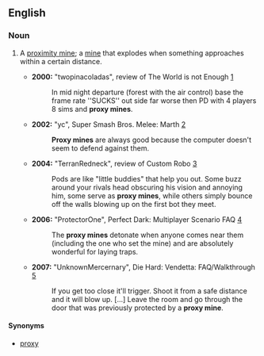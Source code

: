 ==English==

===Noun===
{{en-noun|head=[[proxy]] [[mine]]}}

# {{label|en|gaming|slang|weapons}} A [[proximity mine]]; a [[mine]] that explodes when something approaches within a certain distance.
#* '''2000:''' "twopinacoladas", review of The World is not Enough [http://www.gamefaqs.com/console/n64/review/R12476.html]
#*: In mid night departure (forest with the air control) base the frame rate <nowiki>''SUCKS''</nowiki> out side far worse then PD with 4 players 8 sims and '''proxy mines'''.
#* '''2002:''' "yc", Super Smash Bros. Melee: Marth [http://www.gamefaqs.com/console/gamecube/file/516492/18648]
#*: '''Proxy mines''' are always good because the computer doesn't seem to defend against them.
#* '''2004:''' "TerranRedneck", review of Custom Robo [http://www.gamefaqs.com/console/gamecube/review/R73394.html]
#*: Pods are like "little buddies" that help you out. Some buzz around your rivals head obscuring his vision and annoying him, some serve as '''proxy mines''', while others simply bounce off the walls blowing up on the first bot they meet.
#* '''2006:''' "ProtectorOne", Perfect Dark: Multiplayer Scenario FAQ [http://www.gamefaqs.com/console/n64/file/198275/43519]
#*: The '''proxy mines''' detonate when anyone comes near them (including the one who set the mine) and are absolutely wonderful for laying traps.
#* '''2007:''' "UnknownMercernary", Die Hard: Vendetta: FAQ/Walkthrough [http://www.gamefaqs.com/console/gamecube/file/479800/47821]
#*: If you get too close it'll trigger. Shoot it from a safe distance and it will blow up. [...] Leave the room and go through the door that was previously protected by a '''proxy mine'''.

====Synonyms====
* [[proxy]]